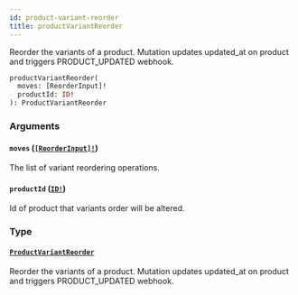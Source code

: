 ```yaml
---
id: product-variant-reorder
title: productVariantReorder
---
```


Reorder the variants of a product. Mutation updates updated_at on product and triggers PRODUCT_UPDATED webhook.

```graphql
productVariantReorder(
  moves: [ReorderInput]!
  productId: ID!
): ProductVariantReorder

```

### Arguments

#### `moves` ([`[ReorderInput]!`](/developer/api-reference/inputs/reorder-input.mdx))

The list of variant reordering operations.

#### `productId` ([`ID!`](/developer/api-reference/scalars/id.mdx))

Id of product that variants order will be altered.

### Type

#### [`ProductVariantReorder`](/developer/api-reference/objects/product-variant-reorder.mdx)

Reorder the variants of a product. Mutation updates updated_at on product and triggers PRODUCT_UPDATED webhook.
